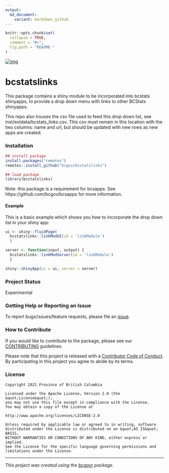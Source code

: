 ```yaml
---
output:
  md_document:
    variant: markdown_github
---
```


```r
knitr::opts_chunk$set(
  collapse = TRUE,
  comment = "#>",
  fig.path = "README-"
)
```

[![img](https://img.shields.io/badge/Lifecycle-Experimental-339999)](https://github.com/bcgov/repomountie/blob/master/doc/lifecycle-badges.md)

# bcstatslinks

This package contains a shiny module to be incorporated into bcstats shinyapps, 
to provide a drop down menu with links to other BCStats shinyapps. 

This repo also houses the csv file used to feed this drop down list, see inst/extdata/bcstats_links.csv. This csv must remain in this location with the two columns: name and url, but should be updated with new rows as new apps are created.

### Installation

```r

## install package
install.packages("remotes")
remotes::install_github("bcgov/bcstatslinks")

## load package
library(bcstatslinks)
```

Note: this package is a requirement for bcsapps. See https://github.com/bcgov/bcsapps for more information.

#### Example

This is a basic example which shows you how to incorporate the drop down list in your shiny app:

```r
ui <- shiny::fluidPage(
  bcstatslinks::linkModUI(id = 'linkModule')
  )

server <- function(input, output) { 
  bcstatslinks::linkModServer(id = 'linkModule')
  }

shiny::shinyApp(ui = ui, server = server)
```

### Project Status

Experimental

### Getting Help or Reporting an Issue

To report bugs/issues/feature requests, please file an [issue](https://github.com/bcgov/bcstatslinks/issues/).

### How to Contribute

If you would like to contribute to the package, please see our 
[CONTRIBUTING](CONTRIBUTING.md) guidelines.

Please note that this project is released with a [Contributor Code of Conduct](CODE_OF_CONDUCT.md). By participating in this project you agree to abide by its terms.

### License

```
Copyright 2021 Province of British Columbia

Licensed under the Apache License, Version 2.0 (the &quot;License&quot;);
you may not use this file except in compliance with the License.
You may obtain a copy of the License at

http://www.apache.org/licenses/LICENSE-2.0

Unless required by applicable law or agreed to in writing, software distributed under the License is distributed on an &quot;AS IS&quot; BASIS,
WITHOUT WARRANTIES OR CONDITIONS OF ANY KIND, either express or implied.
See the License for the specific language governing permissions and limitations under the License.
```

---
*This project was created using the [bcgovr](https://github.com/bcgov/bcgovr) package.* 
